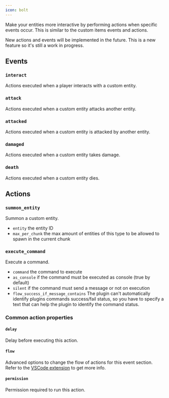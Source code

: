 ```yaml
---
icon: bolt
---
```


Make your entities more interactive by performing actions when specific events occur. This is similar to the custom items events and actions.


<Note>
New actions and events will be implemented in the future. This is a new feature so it's still a work in progress.
</Note>


## Events

### `interact`

Actions executed when a player interacts with a custom entity.

### `attack`

Actions executed when a custom entity attacks another entity.

### `attacked`

Actions executed when a custom entity is attacked by another entity.

### `damaged`

Actions executed when a custom entity takes damage.

### `death`

Actions executed when a custom entity dies.

## Actions

### `summon_entity`

Summon a custom entity.

* `entity` the entity ID
* `max_per_chunk` the max amount of entities of this type to be allowed to spawn in the current chunk

### `execute_command`

Execute a command.

* `command` the command to execute
* `as_console` if the command must be executed as console (true by default)
* `silent` if the command must send a message or not on execution
* `flow_success_if_message_contains` The plugin can't automatically identify plugins commands success/fail status, so you have to specify a text that can help the plugin to identify the command status.

### Common action properties

#### `delay`

Delay before executing this action.

#### `flow`

Advanced options to change the flow of actions for this event section.\
Refer to the [VSCode extension](../../beginners/files-editor.md) to get more info.

#### `permission`

Permission required to run this action.

